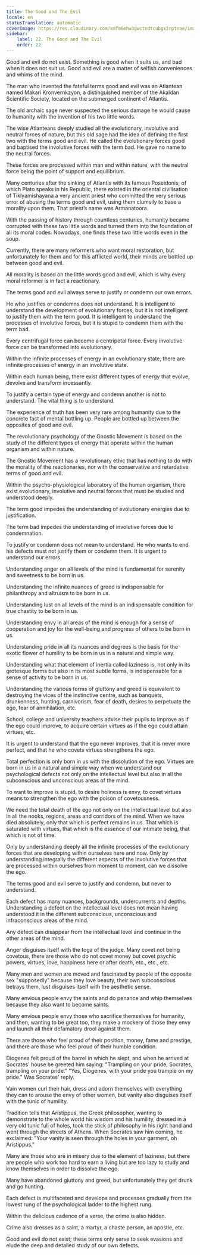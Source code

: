 ```yaml
---
title: The Good and The Evil
locale: en
statusTranslation: automatic
coverImage: https://res.cloudinary.com/xmfm6mhw3gwctndtcubgx2rptnae/image/upload/v1740337243/small_cover_educacion_fundamental_a051170f1c.webp
sidebar:
    label: 22. The Good and The Evil
    order: 22
---
```

Good and evil do not exist. Something is good when it suits us, and bad when it does not suit us. Good and evil are a matter of selfish conveniences and whims of the mind.

The man who invented the fateful terms good and evil was an Atlantean named Makari Kronvernkzyon, a distinguished member of the Akaldan Scientific Society, located on the submerged continent of Atlantis.

The old archaic sage never suspected the serious damage he would cause to humanity with the invention of his two little words.

The wise Atlanteans deeply studied all the evolutionary, involutive and neutral forces of nature, but this old sage had the idea of defining the first two with the terms good and evil. He called the evolutionary forces good and baptised the involutive forces with the term bad. He gave no name to the neutral forces.

These forces are processed within man and within nature, with the neutral force being the point of support and equilibrium.

Many centuries after the sinking of Atlantis with its famous Poseidonis, of which Plato speaks in his Republic, there existed in the oriental civilisation of Tiklyamishayana a very ancient priest who committed the very serious error of abusing the terms good and evil, using them clumsily to base a morality upon them. That priest’s name was Armanatoora.

With the passing of history through countless centuries, humanity became corrupted with these two little words and turned them into the foundation of all its moral codes. Nowadays, one finds these two little words even in the soup.

Currently, there are many reformers who want moral restoration, but unfortunately for them and for this afflicted world, their minds are bottled up between good and evil.

All morality is based on the little words good and evil, which is why every moral reformer is in fact a reactionary.

The terms good and evil always serve to justify or condemn our own errors.

He who justifies or condemns does not understand. It is intelligent to understand the development of evolutionary forces, but it is not intelligent to justify them with the term good. It is intelligent to understand the processes of involutive forces, but it is stupid to condemn them with the term bad.

Every centrifugal force can become a centripetal force. Every involutive force can be transformed into evolutionary.

Within the infinite processes of energy in an evolutionary state, there are infinite processes of energy in an involutive state.

Within each human being, there exist different types of energy that evolve, devolve and transform incessantly.

To justify a certain type of energy and condemn another is not to understand. The vital thing is to understand.

The experience of truth has been very rare among humanity due to the concrete fact of mental bottling up. People are bottled up between the opposites of good and evil.

The revolutionary psychology of the Gnostic Movement is based on the study of the different types of energy that operate within the human organism and within nature.

The Gnostic Movement has a revolutionary ethic that has nothing to do with the morality of the reactionaries, nor with the conservative and retardative terms of good and evil.

Within the psycho-physiological laboratory of the human organism, there exist evolutionary, involutive and neutral forces that must be studied and understood deeply.

The term good impedes the understanding of evolutionary energies due to justification.

The term bad impedes the understanding of involutive forces due to condemnation.

To justify or condemn does not mean to understand. He who wants to end his defects must not justify them or condemn them. It is urgent to understand our errors.

Understanding anger on all levels of the mind is fundamental for serenity and sweetness to be born in us.

Understanding the infinite nuances of greed is indispensable for philanthropy and altruism to be born in us.

Understanding lust on all levels of the mind is an indispensable condition for true chastity to be born in us.

Understanding envy in all areas of the mind is enough for a sense of cooperation and joy for the well-being and progress of others to be born in us.

Understanding pride in all its nuances and degrees is the basis for the exotic flower of humility to be born in us in a natural and simple way.

Understanding what that element of inertia called laziness is, not only in its grotesque forms but also in its most subtle forms, is indispensable for a sense of activity to be born in us.

Understanding the various forms of gluttony and greed is equivalent to destroying the vices of the instinctive centre, such as banquets, drunkenness, hunting, carnivorism, fear of death, desires to perpetuate the ego, fear of annihilation, etc.

School, college and university teachers advise their pupils to improve as if the ego could improve, to acquire certain virtues as if the ego could attain virtues, etc.

It is urgent to understand that the ego never improves, that it is never more perfect, and that he who covets virtues strengthens the ego.

Total perfection is only born in us with the dissolution of the ego. Virtues are born in us in a natural and simple way when we understand our psychological defects not only on the intellectual level but also in all the subconscious and unconscious areas of the mind.

To want to improve is stupid, to desire holiness is envy, to covet virtues means to strengthen the ego with the poison of covetousness.

We need the total death of the ego not only on the intellectual level but also in all the nooks, regions, areas and corridors of the mind. When we have died absolutely, only that which is perfect remains in us. That which is saturated with virtues, that which is the essence of our intimate being, that which is not of time.

Only by understanding deeply all the infinite processes of the evolutionary forces that are developing within ourselves here and now. Only by understanding integrally the different aspects of the involutive forces that are processed within ourselves from moment to moment, can we dissolve the ego.

The terms good and evil serve to justify and condemn, but never to understand.

Each defect has many nuances, backgrounds, undercurrents and depths. Understanding a defect on the intellectual level does not mean having understood it in the different subconscious, unconscious and infraconscious areas of the mind.

Any defect can disappear from the intellectual level and continue in the other areas of the mind.

Anger disguises itself with the toga of the judge. Many covet not being covetous, there are those who do not covet money but covet psychic powers, virtues, love, happiness here or after death, etc., etc., etc.

Many men and women are moved and fascinated by people of the opposite sex "supposedly" because they love beauty, their own subconscious betrays them, lust disguises itself with the aesthetic sense.

Many envious people envy the saints and do penance and whip themselves because they also want to become saints.

Many envious people envy those who sacrifice themselves for humanity, and then, wanting to be great too, they make a mockery of those they envy and launch all their defamatory drool against them.

There are those who feel proud of their position, money, fame and prestige, and there are those who feel proud of their humble condition.

Diogenes felt proud of the barrel in which he slept, and when he arrived at Socrates' house he greeted him saying: "Trampling on your pride, Socrates, trampling on your pride." "Yes, Diogenes, with your pride you trample on my pride." Was Socrates' reply.

Vain women curl their hair, dress and adorn themselves with everything they can to arouse the envy of other women, but vanity also disguises itself with the tunic of humility.

Tradition tells that Aristippus, the Greek philosopher, wanting to demonstrate to the whole world his wisdom and his humility, dressed in a very old tunic full of holes, took the stick of philosophy in his right hand and went through the streets of Athens. When Socrates saw him coming, he exclaimed: "Your vanity is seen through the holes in your garment, oh Aristippus."

Many are those who are in misery due to the element of laziness, but there are people who work too hard to earn a living but are too lazy to study and know themselves in order to dissolve the ego.

Many have abandoned gluttony and greed, but unfortunately they get drunk and go hunting.

Each defect is multifaceted and develops and processes gradually from the lowest rung of the psychological ladder to the highest rung.

Within the delicious cadence of a verse, the crime is also hidden.

Crime also dresses as a saint, a martyr, a chaste person, an apostle, etc.

Good and evil do not exist; these terms only serve to seek evasions and elude the deep and detailed study of our own defects.

